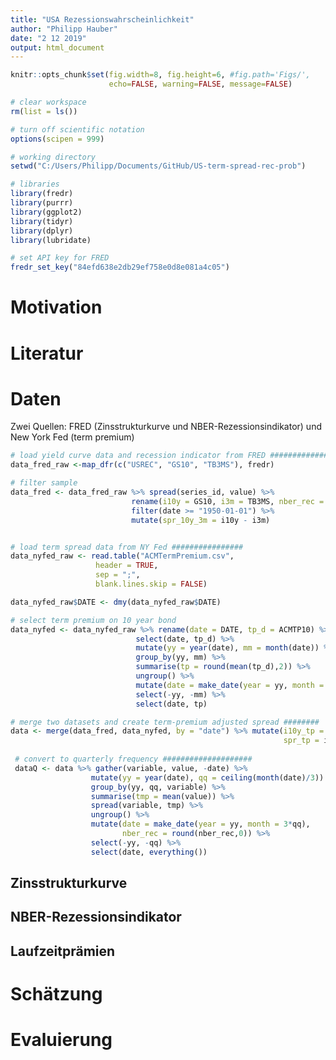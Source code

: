 ```yaml
---
title: "USA Rezessionswahrscheinlichkeit"
author: "Philipp Hauber"
date: "2 12 2019"
output: html_document
---
```


```r
knitr::opts_chunk$set(fig.width=8, fig.height=6, #fig.path='Figs/',
                      echo=FALSE, warning=FALSE, message=FALSE)
```

```r
# clear workspace
rm(list = ls())

# turn off scientific notation
options(scipen = 999)

# working directory
setwd("C:/Users/Philipp/Documents/GitHub/US-term-spread-rec-prob")

# libraries
library(fredr)
library(purrr)
library(ggplot2)
library(tidyr)
library(dplyr)
library(lubridate)

# set API key for FRED
fredr_set_key("84efd638e2db29ef758e0d8e081a4c05")
```


# Motivation

# Literatur

# Daten

Zwei Quellen: FRED (Zinsstrukturkurve und NBER-Rezessionsindikator) und New York Fed (term premium)

```r
# load yield curve data and recession indicator from FRED #################
data_fred_raw <-map_dfr(c("USREC", "GS10", "TB3MS"), fredr)

# filter sample
data_fred <- data_fred_raw %>% spread(series_id, value) %>% 
                           rename(i10y = GS10, i3m = TB3MS, nber_rec = USREC) %>%
                           filter(date >= "1950-01-01") %>% 
                           mutate(spr_10y_3m = i10y - i3m)


# load term spread data from NY Fed ################
data_nyfed_raw <- read.table("ACMTermPremium.csv", 
                   header = TRUE, 
                   sep = ";", 
                   blank.lines.skip = FALSE)

data_nyfed_raw$DATE <- dmy(data_nyfed_raw$DATE)

# select term premium on 10 year bond
data_nyfed <- data_nyfed_raw %>% rename(date = DATE, tp_d = ACMTP10) %>%
                            select(date, tp_d) %>% 
                            mutate(yy = year(date), mm = month(date)) %>%
                            group_by(yy, mm) %>%
                            summarise(tp = round(mean(tp_d),2)) %>%
                            ungroup() %>% 
                            mutate(date = make_date(year = yy, month = mm)) %>%
                            select(-yy, -mm) %>%
                            select(date, tp)

# merge two datasets and create term-premium adjusted spread ########
data <- merge(data_fred, data_nyfed, by = "date") %>% mutate(i10y_tp = i10y - tp,
                                                             spr_tp = i10y - tp - i3m)
 
 # convert to quarterly frequency ####################
 dataQ <- data %>% gather(variable, value, -date) %>% 
                  mutate(yy = year(date), qq = ceiling(month(date)/3)) %>%
                  group_by(yy, qq, variable) %>%
                  summarise(tmp = mean(value)) %>%
                  spread(variable, tmp) %>%
                  ungroup() %>% 
                  mutate(date = make_date(year = yy, month = 3*qq),
                         nber_rec = round(nber_rec,0)) %>%
                  select(-yy, -qq) %>%
                  select(date, everything()) 
```

## Zinsstrukturkurve

## NBER-Rezessionsindikator

## Laufzeitprämien

# Schätzung

# Evaluierung


